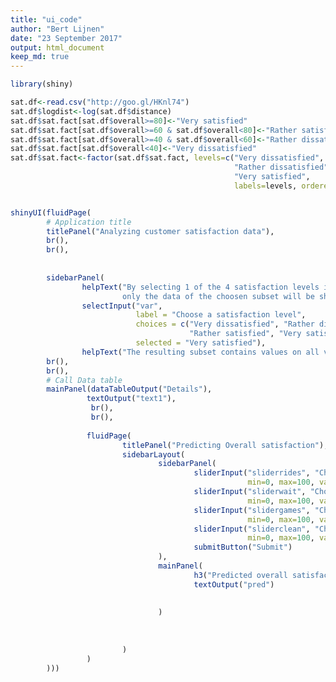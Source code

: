 ---
title: "ui_code"
author: "Bert Lijnen"
date: "23 September 2017"
output: html_document
keep_md: true
---

```{r eval=FALSE}
library(shiny)

sat.df<-read.csv("http://goo.gl/HKnl74")
sat.df$logdist<-log(sat.df$distance)
sat.df$sat.fact[sat.df$overall>=80]<-"Very satisfied"
sat.df$sat.fact[sat.df$overall>=60 & sat.df$overall<80]<-"Rather satisfied"
sat.df$sat.fact[sat.df$overall>=40 & sat.df$overall<60]<-"Rather dissatisfied"
sat.df$sat.fact[sat.df$overall<40]<-"Very dissatisfied"
sat.df$sat.fact<-factor(sat.df$sat.fact, levels=c("Very dissatisfied", 
                                                  "Rather dissatisfied", "Rather satisfied",
                                                  "Very satisfied",
                                                  labels=levels, ordered=TRUE))


shinyUI(fluidPage(
        # Application title
        titlePanel("Analyzing customer satisfaction data"),
        br(),
        br(),
        
        
        sidebarPanel(
                helpText("By selecting 1 of the 4 satisfaction levels in the list below,
                         only the data of the choosen subset will be shown in the table."),
                selectInput("var", 
                            label = "Choose a satisfaction level",
                            choices = c("Very dissatisfied", "Rather dissatisfied",
                                        "Rather satisfied", "Very satisfied"),
                            selected = "Very satisfied"),
                helpText("The resulting subset contains values on all variables, but only for subjects related                         to the selected satisfaction level. By using the cases below each column you can                               filter on specific values of that column. You can use the drop-down list in the left                           corner to select the number of rows you want to display. The arrows next to each                               variable label, you can sort the column values")),
        br(),
        br(),
        # Call Data table    
        mainPanel(dataTableOutput("Details"),
                 textOutput("text1"),
                  br(),
                  br(),
                  
                 fluidPage(
                         titlePanel("Predicting Overall satisfaction"),
                         sidebarLayout(
                                 sidebarPanel(
                                         sliderInput("sliderrides", "Choose a satisfaction score for the rides                                                         at the theme park", 
                                                     min=0, max=100, value=100),
                                         sliderInput("sliderwait", "Choose a satisfaction score for the                                                               waiting times at the theme park", 
                                                     min=0, max=100, value=100),
                                         sliderInput("slidergames", "Choose a satisfaction score for the games                                                 at the theme park", 
                                                     min=0, max=100, value=100),
                                         sliderInput("sliderclean", "Choose a satisfaction score for the                                                      cleanliness of the theme park", 
                                                     min=0, max=100, value=100),
                                         submitButton("Submit")
                                 ),
                                 mainPanel(
                                         h3("Predicted overall satisfaction from model with 4 predictors:"),
                                         textOutput("pred")  
                                         
                                         
                                 )
                                 
                                 
                                 
                         )
                 )
        )))


```
